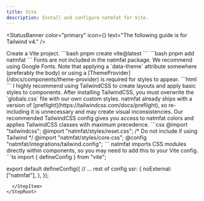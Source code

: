 ```yaml
---
title: Vite
description: Install and configure natmfat for Vite.
---
```



<StatusBanner
  color="primary"
  icon={<RiInformationIcon />}
  text="The following guide is for Tailwind v4."
/>


<StepRoot>
  <StepItem value={1} title="Create project">
    Create a Vite project.
```bash
pnpm create vite@latest
```
  </StepItem>
  <StepItem value={2} title="Install natmfat">
```bash
pnpm add natmfat
```
  </StepItem>
  <StepItem value={3} title="Add fonts">
    Fonts are not included in the natmfat package. We recommend using Google Fonts. Note that applying a `data-theme` attribute somewhere (preferably the body) or using a [ThemeProvider](/docs/components/theme-provider) is required for styles to appear.
```html
<link rel="preconnect" href="https://fonts.googleapis.com" />
<link
    rel="preconnect"
    href="https://fonts.gstatic.com"
    crossorigin="anonymous"
/>
<link
    rel="stylesheet"
    href="https://fonts.googleapis.com/css2?family=IBM+Plex+Mono&family=IBM+Plex+Sans:wght@400;500;600&display=swap"
/>
```
  </StepItem>
  <StepItem value={4} title="Setup TailwindCSS">
    I highly recommend using TailwindCSS to create layouts and apply basic styles to components. After installing TailwindCSS, you must overwrite the `globals.css` file with our own custom styles. natmfat already ships with a version of [preflight](https://tailwindcss.com/docs/preflight), so re-including it is unnecessary and may create visual inconsistencies. Our recommended TailwindCSS config gives you access to natmfat colors and applies TailwindCSS classes with maximum precedence.
```css
@import "tailwindcss";
@import "natmfat/styles/reset.css"; /* Do not include if using Tailwind */
@import "natmfat/styles/core.css";
@config "natmfat/integrations/tailwind.config";
```
  </StepItem>
  <StepItem value={5} title="Setup Vite">
    natmfat imports CSS modules directly within components, so you may need to add this to your Vite config.
```ts
import { defineConfig } from "vite";

export default defineConfig({
  // ... rest of config
  ssr: {
    noExternal: ["natmfat"],
  },
});
```
  </StepItem>
</StepRoot>
